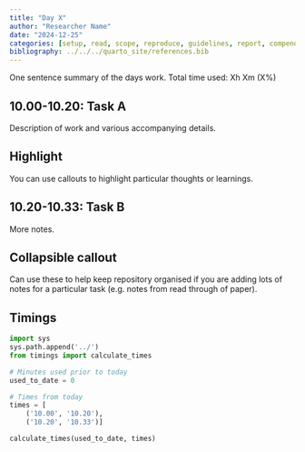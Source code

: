 ```yaml
---
title: "Day X"
author: "Researcher Name"
date: "2024-12-25"
categories: [setup, read, scope, reproduce, guidelines, report, compendium]
bibliography: ../../../quarto_site/references.bib
---
```


<!-- TODO: Use this template to create logbook entries -->

::: {.callout-note}

One sentence summary of the days work. Total time used: Xh Xm (X%)

:::

## 10.00-10.20: Task A

Description of work and various accompanying details.

::: {.callout-tip}
## Highlight

You can use callouts to highlight particular thoughts or learnings.
:::

## 10.20-10.33: Task B

More notes.

::: {.callout-note appearance="minimal" collapse=true}
## Collapsible callout

Can use these to help keep repository organised if you are adding lots of notes for a particular task (e.g. notes from read through of paper).
:::

## Timings

```python
import sys
sys.path.append('../')
from timings import calculate_times

# Minutes used prior to today
used_to_date = 0

# Times from today
times = [
    ('10.00', '10.20'),
    ('10.20', '10.33')]

calculate_times(used_to_date, times)
```